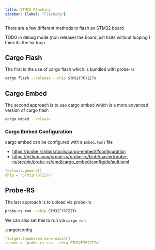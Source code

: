 ```yaml
---
title: STM32 Flashing
sidebar: {label: "Flashing"}
---
```


There are a few different methods to flash an STM32 board


TODO in debug mode (non release) the board just halts without looping
I think its the for loop

## Cargo Flash

The first is the use of cargo flash which is bundled with probe-rs
```sh
cargo flash --release --chip STM32F767ZITx
```

## Cargo Embed

The second approach is to use cargo embed which is a more advanced version of cargo flash
```sh
cargo embed --release
```

### Cargo Embed Configuration

cargo embed can be configured with a `Embed.toml` file

  * https://probe.rs/docs/tools/cargo-embed/#configuration
  * https://github.com/probe-rs/probe-rs/blob/master/probe-rs/src/bin/probe-rs/cmd/cargo_embed/config/default.toml


```yaml
[default.general]
chip = "STM32F767ZITx"
```

## Probe-RS

The last approach is to upload via probe-rs

```sh
probe-rs run --chip STM32F767ZITx
```

We can also set this to run via `cargo run`

.cargo/config
```yaml
[target.thumbv7em-none-eabihf]
runner = 'probe-rs run --chip STM32F767ZITx'
```
